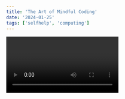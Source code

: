 ```yaml
---
title: 'The Art of Mindful Coding'
date: '2024-01-25'
tags: ['selfhelp', 'computing']
---
```


<Video id="oiFo2z8ILNo" />

In the fast-paced world of technology, it's easy to get lost in the chaos of coding, deadlines, and constant updates. In this blog post, we'll explore the concept of mindful coding and how it can enhance both your productivity and overall well-being.

## What is Mindful Coding?

Mindful coding is the practice of being fully present and engaged while writing code. It involves bringing awareness to each line of code, understanding the logic behind it, and appreciating the process of problem-solving. By incorporating mindfulness into your coding routine, you can transform your relationship with programming.

## Benefits of Mindful Coding

- **Improved Focus:** Mindful coding helps you stay focused on the task at hand, reducing distractions and increasing concentration.
- **Enhanced Creativity:** Embracing mindfulness can unlock your creative potential, leading to innovative solutions and elegant code.
- **Reduced Stress:** By staying present and approaching challenges with a calm mindset, you can significantly reduce stress associated with coding.

## Practical Tips for Mindful Coding

1. **Take Breaks:** Schedule short breaks to stretch, breathe, and refresh your mind.
2. **Practice Deep Breathing:** Incorporate deep-breathing exercises to stay calm and centered.
3. **Code with Intent:** Understand the purpose of each line of code and how it contributes to the overall functionality.

## Conclusion

Mindful coding is not just about writing code; it's about cultivating a positive and fulfilling coding experience. As you embark on your coding journey, remember to breathe, stay present, and enjoy the art of mindful coding.
